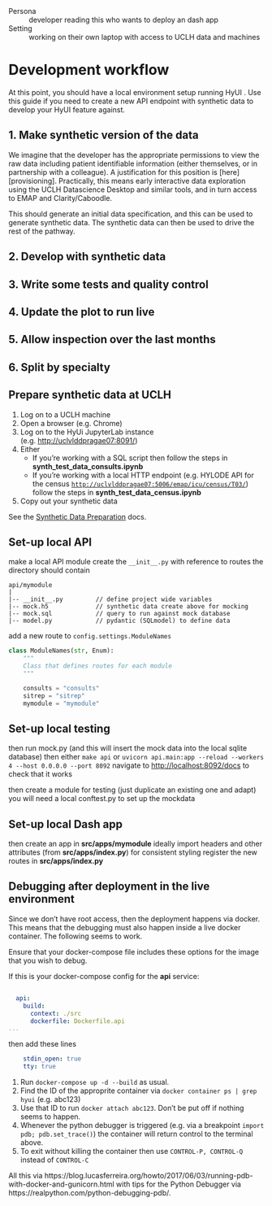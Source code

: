 :::{.callout-note}
Persona
: developer reading this who wants to deploy an dash app

Setting
: working on their own laptop with access to UCLH data and machines
:::

# Development workflow

At this point, you should have a local environment setup running HyUI . Use this guide if you need to create a new API endpoint with synthetic data to develop your HyUI feature against.

## 1. Make synthetic version of the data

We imagine that the developer has the appropriate permissions to view the raw data including patient identifiable information (either themselves, or in partnership with a colleague). A justification for this position is [here][provisioning]. Practically, this means early interactive data exploration using the UCLH Datascience Desktop and similar tools, and in turn access to EMAP and Clarity/Caboodle.

This should generate an initial data specification, and this can be used to generate synthetic data. The synthetic data can then be used to drive the rest of the pathway.

## 2. Develop with synthetic data

## 3. Write some tests and quality control

## 4. Update the plot to run live

## 5. Allow inspection over the last months

## 6. Split by specialty


## Prepare synthetic data at UCLH

1. Log on to a UCLH machine
2. Open a browser (e.g. Chrome)
3. Log on to the HyUi JupyterLab instance (e.g. [http://uclvlddpragae07:8091/](<>))
4. Either
    - If you're working with a SQL script then follow the steps in **synth_test_data_consults.ipynb**
    - If you're working with a local HTTP endpoint (e.g. HYLODE API for the census [`http://uclvlddpragae07:5006/emap/icu/census/T03/`](<>)) follow the steps in **synth_test_data_census.ipynb**
5. Copy out your synthetic data

See the [Synthetic Data Preparation](synthetic_data.md) docs.

## Set-up local API

make a local API module
create the `__init__.py` with reference to routes
the directory should contain

```
api/mymodule
|
|-- __init__.py         // define project wide variables
|-- mock.h5             // synthetic data create above for mocking
|-- mock.sql            // query to run against mock database
|-- model.py            // pydantic (SQLmodel) to define data
```

add a new route to `config.settings.ModuleNames`

```python
class ModuleNames(str, Enum):
    """
    Class that defines routes for each module
    """

    consults = "consults"
    sitrep = "sitrep"
    mymodule = "mymodule"
```

## Set-up local testing

then run mock.py (and this will insert the mock data into the local sqlite database)
then either `make api` or `uvicorn api.main:app --reload --workers 4 --host 0.0.0.0 --port 8092`
navigate to [http://localhost:8092/docs](<>) to check that it works

then create a module for testing (just duplicate an existing one and adapt)
you will need a local conftest.py to set up the mockdata

## Set-up local Dash app

then create an app in **src/apps/mymodule**
ideally import headers and other attributes (from **src/apps/index.py**) for consistent styling
register the new routes in **src/apps/index.py**

## Debugging after deployment in the live environment

Since we don't have root access, then the deployment happens via docker. This means that the debugging must also happen inside a live docker container. The following seems to work.

Ensure that your docker-compose file includes these options for the image that you wish to debug.

If this is your docker-compose config for the **api** service:
```yaml

  api:
    build:
      context: ./src
      dockerfile: Dockerfile.api
...
```
then add these lines
```yaml
    stdin_open: true
    tty: true
```

1. Run `docker-compose up -d --build` as usual.
2. Find the ID of the approprite container via `docker container ps | grep hyui` (e.g. abc123)
3. Use that ID to run `docker attach abc123`. Don't be put off if nothing seems to happen.
4. Whenever the python debugger is triggered (e.g. via a breakpoint `import pdb; pdb.set_trace()`) the container will return control to the terminal above.
5. To exit without killing the container then use `CONTROL-P, CONTROL-Q` instead of `CONTROL-C`

All this via https://blog.lucasferreira.org/howto/2017/06/03/running-pdb-with-docker-and-gunicorn.html with tips for the Python Debugger via https://realpython.com/python-debugging-pdb/.
